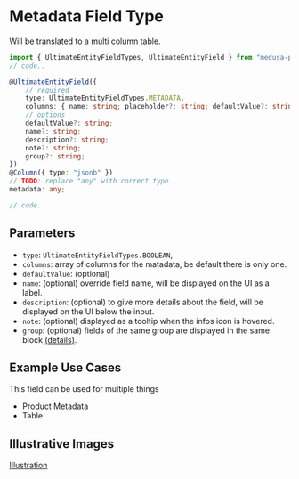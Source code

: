 # Metadata Field Type

Will be translated to a multi column table.

```ts
import { UltimateEntityFieldTypes, UltimateEntityField } from "medusa-plugin-ultimate/dist/index";
// code..

@UltimateEntityField({
    // required
    type: UltimateEntityFieldTypes.METADATA,
    columns: { name: string; placeholder?: string; defaultValue?: string }[];
    // options
    defaultValue?: string;
    name?: string;
    description?: string;
    note?: string;
    group?: string;
})
@Column({ type: "jsonb" })
// TODO: replace "any" with correct type
metadata: any;

// code..
```

## Parameters

- `type`: `UltimateEntityFieldTypes.BOOLEAN`,
- `columns`: array of columns for the matadata, be default there is only one.
- `defaultValue`: (optional)
- `name`: (optional) override field name, will be displayed on the UI as a label.
- `description`: (optional) to give more details about the field, will be displayed on the UI below the input.
- `note`: (optional) displayed as a tooltip when the infos icon is hovered.
- `group`: (optional) fields of the same group are displayed in the same block [(details)](/advanced/grouping).

## Example Use Cases

This field can be used for multiple things

- Product Metadata
- Table

## Illustrative Images

[Illustration](/ultimate-entity-field-type-illustration.png)
